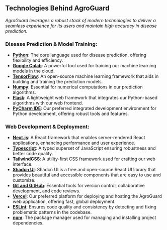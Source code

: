 ## Technologies Behind AgroGuard

*AgroGuard leverages a robust stack of modern technologies to deliver a seamless experience for its users and maintain high accuracy in disease prediction.*

### Disease Prediction & Model Training:

- **[Python](https://www.python.org)**: The core language used for disease prediction, offering flexibility and efficiency.
- **[Google Colab](https://colab.research.google.com)**: A powerful tool used for training our machine learning models in the cloud.
- **[TensorFlow](https://www.tensorflow.org)**: An open-source machine learning framework that aids in building and training the prediction models.
- **[Numpy](https://numpy.org)**: Essential for numerical computations in our prediction algorithms.
- **[Flask](https://flask.palletsprojects.com/en/2.3.x)**: A lightweight web framework that integrates our Python-based algorithms with our web frontend.
- **[PyCharm IDE](https://www.jetbrains.com/pycharm)**: Our preferred integrated development environment for Python development, offering robust tools and features.

### Web Development & Deployment:

- **[Next.js](https://nextjs.org/docs)**: A React framework that enables server-rendered React applications, enhancing performance and user experience.
- **[Typescript](https://www.typescriptlang.org)**: A typed superset of JavaScript ensuring robustness and better code quality.
- **[TailwindCSS](https://tailwindcss.com)**: A utility-first CSS framework used for crafting our web interface.
- **[Shadcn UI](https://ui.shadcn.com)**: Shadcn UI is a free and open-source React UI library that provides beautiful and accessible components that are easy to use and customize.
- **[Git and GitHub](https://github.com)**: Essential tools for version control, collaborative development, and code reviews.
- **[Vercel](https://vercel.com)**: Our preferred platform for deploying and hosting the AgroGuard web application, offering fast, global deployment.
- **[ESLint](https://eslint.org)**: Ensures code quality and consistency by detecting and fixing problematic patterns in the codebase.
- **[npm](https://www.npmjs.com)**: The package manager used for managing and installing project dependencies.
